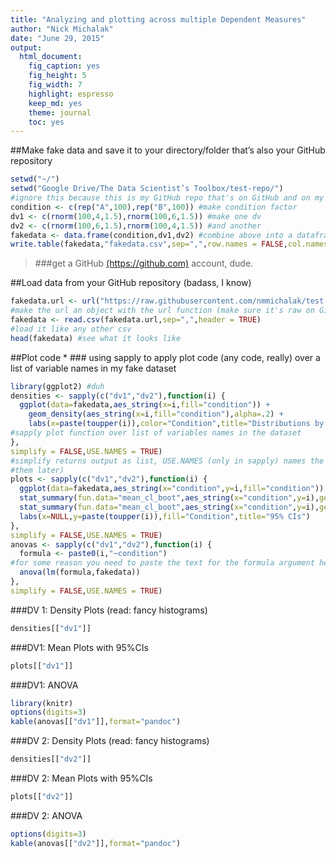 ```yaml
---
title: "Analyzing and plotting across multiple Dependent Measures"
author: "Nick Michalak"
date: "June 29, 2015"
output: 
  html_document: 
    fig_caption: yes
    fig_height: 5
    fig_width: 7
    highlight: espresso
    keep_md: yes
    theme: journal
    toc: yes
---
```

##Make fake data and save it to your directory/folder that's also your GitHub repository
```r
setwd("~/")
setwd("Google Drive/The Data Scientist’s Toolbox/test-repo/")
#ignore this because this is my GitHub repo that's on GitHub and on my computer
condition <- c(rep("A",100),rep("B",100)) #make condition factor
dv1 <- c(rnorm(100,4,1.5),rnorm(100,6,1.5)) #make one dv
dv2 <- c(rnorm(100,6,1.5),rnorm(100,4,1.5)) #and another
fakedata <- data.frame(condition,dv1,dv2) #combine above into a dataframe
write.table(fakedata,"fakedata.csv",sep=",",row.names = FALSE,col.names = TRUE) #save as a csv
```

> ###get a GitHub [(https://github.com)](https://github.com/) account, dude.

##Load data from your GitHub repository (badass, I know)
```r
fakedata.url <- url("https://raw.githubusercontent.com/nmmichalak/test-repo/master/fakedata.csv")
#make the url an object with the url function (make sure it's raw on GitHub)
fakedata <- read.csv(fakedata.url,sep=",",header = TRUE)
#load it like any other csv
head(fakedata) #see what it looks like
```

##Plot code
* ### using sapply to apply plot code (any code, really) over a list of variable names in my fake dataset

```r
library(ggplot2) #duh
densities <- sapply(c("dv1","dv2"),function(i) {
  ggplot(data=fakedata,aes_string(x=i,fill="condition")) +
    geom_density(aes_string(x=i,fill="condition"),alpha=.2) +
    labs(x=paste(toupper(i)),color="Condition",title="Distributions by Condition")
#sapply plot function over list of variables names in the dataset
},
simplify = FALSE,USE.NAMES = TRUE)
#simplify returns output as list, USE.NAMES (only in sapply) names the objects in the list (nice for calling
#them later)
plots <- sapply(c("dv1","dv2"),function(i) {
  ggplot(data=fakedata,aes_string(x="condition",y=i,fill="condition")) +
  stat_summary(fun.data="mean_cl_boot",aes_string(x="condition",y=i),geom="bar") +
  stat_summary(fun.data="mean_cl_boot",aes_string(x="condition",y=i),geom="errorbar",width=.2) +
  labs(x=NULL,y=paste(toupper(i)),fill="Condition",title="95% CIs")
},
simplify = FALSE,USE.NAMES = TRUE)
anovas <- sapply(c("dv1","dv2"),function(i) {
  formula <- paste0(i,"~condition")
#for some reason you need to paste the text for the formula argument here
  anova(lm(formula,fakedata))
},
simplify = FALSE,USE.NAMES = TRUE)
```

###DV 1: Density Plots (read: fancy histograms)
```r
densities[["dv1"]]
```

###DV1: Mean Plots with 95%CIs
```r
plots[["dv1"]]
```

###DV1: ANOVA
```r
library(knitr)
options(digits=3)
kable(anovas[["dv1"]],format="pandoc")
```

###DV 2: Density Plots (read: fancy histograms)
```r
densities[["dv2"]]
```

###DV 2: Mean Plots with 95%CIs
```r
plots[["dv2"]]
```

###DV 2: ANOVA
```r
options(digits=3)
kable(anovas[["dv2"]],format="pandoc")
```
